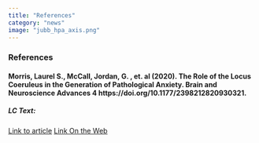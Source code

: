 ```yaml
---
title: "References"
category: "news"
image: "jubb_hpa_axis.png"
---
```


### References

#### Morris, Laurel S., McCall, Jordan, G. , et. al (2020). The Role of the Locus Coeruleus in the Generation of Pathological Anxiety. Brain and Neuroscience Advances 4 https://doi.org/10.1177/2398212820930321.

##### LC Text:

[Link to article](patho_anx_generation_2020.pdf)
[Link On the Web](https://journals.sagepub.com/doi/10.1177/2398212820930321)
